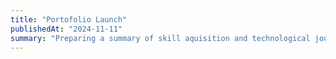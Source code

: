 ---
title: "Portofolio Launch"
publishedAt: "2024-11-11"
summary: "Preparing a summary of skill aquisition and technological journeys"
---
